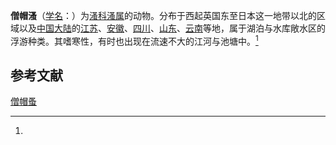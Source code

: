 {{Speciesbox
| name = 僧帽蚤
| status = 
| status_system = 
| image = 
| genus = Daphnia
| species = cucullata
| authority = (Sars, 1862)<ref name='id12305'>{{cite web| url =http://www.bioinfo.cn/db05/BjdwSpecies.php?action=view&id=12305| title =僧帽溞| work =《中国动物物种编目数据库》| publisher =中国科学院微生物研究所| author =中国科学院动物研究所| accessdate =2009-04-28| deadurl =yes| archiveurl =https://web.archive.org/web/20160305041028/http://www.bioinfo.cn/db05/BjdwSpecies.php?action=view&id=12305| archivedate =2016-03-05}}</ref>
}}

'''僧帽溞'''（[[学名|学名]]：{{lang|la|''Daphnia cucullata''}}）为[[溞科|溞科]][[溞属|溞属]]的动物。分布于西起英国东至日本这一地带以北的区域以及[[中国大陆|中国大陆]]的[[江苏|江苏]]、[[安徽|安徽]]、[[四川|四川]]、[[山东|山东]]、[[云南|云南]]等地，属于湖泊与水库敞水区的浮游种类。其嗜寒性，有时也出现在流速不大的江河与池塘中。<ref name='id12305'/>

== 参考文献 ==
{{reflist}}

{{Wikispecies|Daphnia cucullata}}
{{Taxonbar|from=Q1408054}}

[[Category:溞属|僧帽蚤]]


{{节肢动物小作品}}